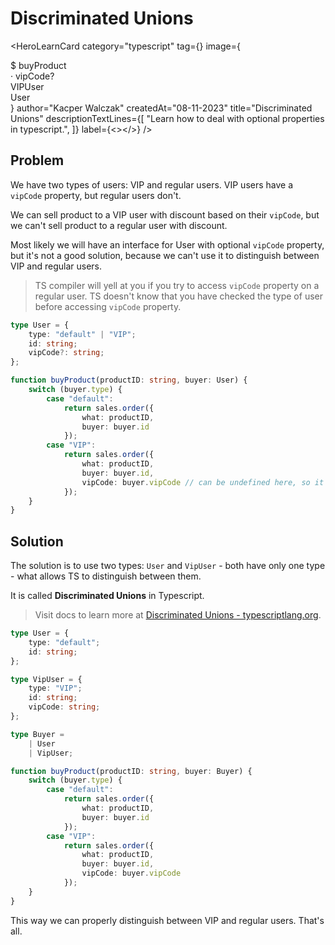 
# Discriminated Unions

<HeroLearnCard
    category="typescript"
    tag={<TSTag/>}
    image={<section className="flex align-center justify-center gap-3 h-full overflow-hidden">
        <div className="bg-violet-500 h-40 w-40 p-1 mt-20 text-white font-bold">
            <span className="text-lg">
                $ buyProduct<br />
                <span className="text-violet-300">&middot; vipCode?</span>
            </span>
        </div>
        <div className="flex flex-col">
            <div className="bg-fuchsia-600 h-10 w-20 p-1 mt-20 text-white font-bold">VIPUser</div>
            <div className="bg-fuchsia-600 h-10 w-20 p-1 mt-1 text-white font-bold">User</div>
        </div>
    </section>}
    author="Kacper Walczak"
    createdAt="08-11-2023"
    title="Discriminated Unions"
    descriptionTextLines={[
        "Learn how to deal with optional properties in typescript.",
    ]}
    label={<></>}
/>

## Problem

We have two types of users: VIP and regular users. VIP users have a `vipCode` property, but regular users don't.

We can sell product to a VIP user with discount based on their `vipCode`, but we can't sell product to a regular user with discount.

Most likely we will have an interface for User with optional `vipCode` property, but it's not a good solution, because we can't use it to distinguish between VIP and regular users.

> TS compiler will yell at you if you try to access `vipCode` property on a regular user. TS doesn't know that you have checked the type of user before accessing `vipCode` property.

```typescript
type User = {
    type: "default" | "VIP";
    id: string;
    vipCode?: string;
};

function buyProduct(productID: string, buyer: User) {
    switch (buyer.type) {
        case "default":
            return sales.order({
                what: productID,
                buyer: buyer.id
            });
        case "VIP":
            return sales.order({
                what: productID,
                buyer: buyer.id,
                vipCode: buyer.vipCode // can be undefined here, so it's an error for the compiler
            });
    }
}
```

## Solution

The solution is to use two types: `User` and `VipUser` - both have only one type - what allows TS to distinguish between them.

It is called **Discriminated Unions** in Typescript.


> Visit docs to learn more at [Discriminated Unions - typescriptlang.org](https://www.typescriptlang.org/docs/handbook/typescript-in-5-minutes-func.html#discriminated-unions).

```typescript
type User = {
    type: "default";
    id: string;
};

type VipUser = {
    type: "VIP";
    id: string;
    vipCode: string;
};

type Buyer =
    | User
    | VipUser;

function buyProduct(productID: string, buyer: Buyer) {
    switch (buyer.type) {
        case "default":
            return sales.order({
                what: productID,
                buyer: buyer.id
            });
        case "VIP":
            return sales.order({
                what: productID,
                buyer: buyer.id,
                vipCode: buyer.vipCode
            });
    }
}
```

This way we can properly distinguish between VIP and regular users. That's all.

<section className="rounded-2xl bg-lines flex mt-10 mb-20 h-20 w-full"></section>

<LatestReadings />